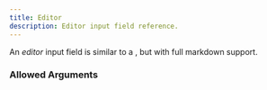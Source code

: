 ```yaml
---
title: Editor
description: Editor input field reference.
---
```



<InputFieldInfo type={InputFieldType.EDITOR}></InputFieldInfo>

An _editor_ input field is similar to a <InputFieldLink type={InputFieldType.TEXT_AREA}></InputFieldLink>, but with full markdown support.

### Allowed Arguments

<InputFieldAllowedArguments type={InputFieldType.EDITOR}></InputFieldAllowedArguments>
